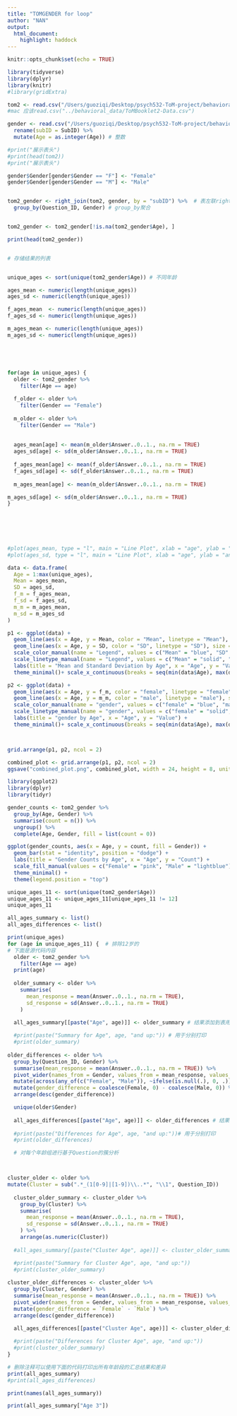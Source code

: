 ```yaml
---
title: "TOMGENDER for loop"
author: "NAN"
output:
  html_document:
    highlight: haddock 
---
```



```r
knitr::opts_chunk$set(echo = TRUE)
```

```r
library(tidyverse)
library(dplyr)
library(knitr)
#library(gridExtra)
```

```r
tom2 <- read.csv("/Users/guoziqi/Desktop/psych532-ToM-project/behavioral_data/ToMBooklet1-Data.csv") # ../返回上级目录  
#mac 应该read.csv("../behavioral_data/ToMBooklet2-Data.csv")

gender <- read.csv("/Users/guoziqi/Desktop/psych532-ToM-project/behavioral_data/ToMBooklet1_gender.csv") %>%
  rename(subID = SubID) %>%
  mutate(Age = as.integer(Age)) # 整数

#print("展示表头")
#print(head(tom2))
#print("展示表头")

gender$Gender[gender$Gender == "F"] <- "Female"
gender$Gender[gender$Gender == "M"] <- "Male"


tom2_gender <- right_join(tom2, gender, by = "subID") %>%  # 表左联right_join
  group_by(Question_ID, Gender) # group_by聚合


tom2_gender <- tom2_gender[!is.na(tom2_gender$Age), ]

print(head(tom2_gender))



```

```r
# 存储结果的列表


unique_ages <- sort(unique(tom2_gender$Age)) # 不同年龄

ages_mean <- numeric(length(unique_ages))
ages_sd <- numeric(length(unique_ages))

f_ages_mean  <- numeric(length(unique_ages))
f_ages_sd <- numeric(length(unique_ages))

m_ages_mean <- numeric(length(unique_ages))
m_ages_sd <- numeric(length(unique_ages))





for(age in unique_ages) {
  older <- tom2_gender %>%
    filter(Age == age)
  
  f_older <- older %>%
    filter(Gender == "Female")
  
  m_older <- older %>%
    filter(Gender == "Male")
  
  
  ages_mean[age] <- mean(m_older$Answer..0..1., na.rm = TRUE)
  ages_sd[age] <- sd(m_older$Answer..0..1., na.rm = TRUE)
  
  f_ages_mean[age] <- mean(f_older$Answer..0..1., na.rm = TRUE)
  f_ages_sd[age] <- sd(f_older$Answer..0..1., na.rm = TRUE)
  
  m_ages_mean[age] <- mean(m_older$Answer..0..1., na.rm = TRUE)

m_ages_sd[age] <- sd(m_older$Answer..0..1., na.rm = TRUE)
}
  
  
  



#plot(ages_mean, type = "l", main = "Line Plot", xlab = "age", ylab = "answer mean")
#plot(ages_sd, type = "l", main = "Line Plot", xlab = "age", ylab = "answer mean")

data <- data.frame(
  Age = 1:max(unique_ages),
  Mean = ages_mean,
  SD = ages_sd,
  f_m = f_ages_mean,
  f_sd = f_ages_sd,
  m_m = m_ages_mean,
  m_sd = m_ages_sd
)

p1 <- ggplot(data) +
  geom_line(aes(x = Age, y = Mean, color = "Mean", linetype = "Mean"), size = 1.2) +
  geom_line(aes(x = Age, y = SD, color = "SD", linetype = "SD"), size = 1.2) +
  scale_color_manual(name = "Legend", values = c("Mean" = "blue", "SD" = "red")) +
  scale_linetype_manual(name = "Legend", values = c("Mean" = "solid", "SD" = "dashed")) +
  labs(title = "Mean and Standard Deviation by Age", x = "Age", y = "Value") +
  theme_minimal()+ scale_x_continuous(breaks = seq(min(data$Age), max(data$Age), by = 1))

p2 <- ggplot(data) +
  geom_line(aes(x = Age, y = f_m, color = "female", linetype = "female"), size = 1.2) +
  geom_line(aes(x = Age, y = m_m, color = "male", linetype = "male"), size = 1.2) +
  scale_color_manual(name = "gender", values = c("female" = "blue", "male" = "red")) +
  scale_linetype_manual(name = "gender", values = c("female" = "solid", "male" = "dashed")) +
  labs(title = "gender by Age", x = "Age", y = "Value") +
  theme_minimal()+ scale_x_continuous(breaks = seq(min(data$Age), max(data$Age), by = 1))



grid.arrange(p1, p2, ncol = 2)

combined_plot <- grid.arrange(p1, p2, ncol = 2)
ggsave("combined_plot.png", combined_plot, width = 24, height = 8, units = "in")
```


```r
library(ggplot2)
library(dplyr)
library(tidyr)

gender_counts <- tom2_gender %>%
  group_by(Age, Gender) %>%
  summarise(count = n()) %>%
  ungroup() %>%
  complete(Age, Gender, fill = list(count = 0))

ggplot(gender_counts, aes(x = Age, y = count, fill = Gender)) +
  geom_bar(stat = "identity", position = "dodge") +
  labs(title = "Gender Counts by Age", x = "Age", y = "Count") +
  scale_fill_manual(values = c("Female" = "pink", "Male" = "lightblue")) +
  theme_minimal() +
  theme(legend.position = "top")
```


```r
unique_ages_11 <- sort(unique(tom2_gender$Age))
unique_ages_11 <- unique_ages_11[unique_ages_11 != 12]
unique_ages_11
```








```r
all_ages_summary <- list()
all_ages_differences <- list()

print(unique_ages)
for (age in unique_ages_11) {  # 排除12岁的
# 下面是源代码内容
  older <- tom2_gender %>%
    filter(Age == age)
  print(age)
  
  older_summary <- older %>%
    summarise(
      mean_response = mean(Answer..0..1., na.rm = TRUE),
      sd_response = sd(Answer..0..1., na.rm = TRUE)
    )
  
  all_ages_summary[[paste("Age", age)]] <- older_summary # 结果添加到表用于一起打印

  #print(paste("Summary for Age", age, "and up:")) # 用于分别打印
  #print(older_summary)
  
older_differences <- older %>%
  group_by(Question_ID, Gender) %>%
  summarise(mean_response = mean(Answer..0..1., na.rm = TRUE)) %>%
  pivot_wider(names_from = Gender, values_from = mean_response, values_fill = 0) %>%
  mutate(across(any_of(c("Female", "Male")), ~ifelse(is.null(.), 0, .))) %>%
  mutate(gender_difference = coalesce(Female, 0) - coalesce(Male, 0)) %>%
  arrange(desc(gender_difference))

  unique(older$Gender)
  
  all_ages_differences[[paste("Age", age)]] <- older_differences # 结果添加到表用于一起打印
  
  #print(paste("Differences for Age", age, "and up:"))# 用于分别打印
  #print(older_differences)

  # 对每个年龄组进行基于Question的簇分析



cluster_older <- older %>%
mutate(Cluster = sub(".*_(1[0-9]|[1-9])\\..*", "\\1", Question_ID))
  
  cluster_older_summary <- cluster_older %>%
    group_by(Cluster) %>%
    summarise(
      mean_response = mean(Answer..0..1., na.rm = TRUE),
      sd_response = sd(Answer..0..1., na.rm = TRUE)
    ) %>%
    arrange(as.numeric(Cluster))
  
  #all_ages_summary[[paste("Cluster Age", age)]] <- cluster_older_summary

  #print(paste("Summary for Cluster Age", age, "and up:"))
  #print(cluster_older_summary)
  
cluster_older_differences <- cluster_older %>%
  group_by(Cluster, Gender) %>%
  summarise(mean_response = mean(Answer..0..1., na.rm = TRUE)) %>%
  pivot_wider(names_from = Gender, values_from = mean_response, values_fill = 0) %>%
  mutate(gender_difference = `Female` - `Male`) %>%
  arrange(desc(gender_difference))
  
  all_ages_differences[[paste("Cluster Age", age)]] <- cluster_older_differences

  #print(paste("Differences for Cluster Age", age, "and up:"))
  #print(cluster_older_summary)
}

# 删除注释可以使用下面的代码打印出所有年龄段的汇总结果和差异
print(all_ages_summary)
#print(all_ages_differences)
```



```r
print(names(all_ages_summary))
```


```r
print(all_ages_summary["Age 3"])
```

